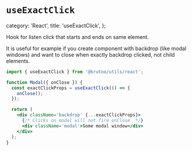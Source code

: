 # `useExactClick`

  category: 'React',
  title: 'useExactClick',
};

Hook for listen click that starts and ends on same element.

It is useful for example if you create component with backdrop (like modal windows) and want to close when exactly backdrop clicked, not child elements.

```jsx
import { useExactClick } from '@krutoo/utils/react';

function Modal({ onClose }) {
  const exactClickProps = useExactClick(() => {
    onClose();
  });

  return (
    <div className='backdrop' {...exactClickProps}>
      {/* Clicks on modal will not fire onClose  */}
      <div className='modal'>Some modal window</div>
    </div>
  );
}
```
